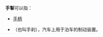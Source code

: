 {{Wiktionary|手掣}}
'''手掣'''可以指：
*[[手柄|手柄]]
*{{link-en|驻車煞车|Parking brake}}（也叫手刹），汽车上用于泊车的制动装置。
{{Disambig|Cat=二字消歧义}}